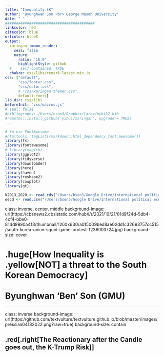 ```yaml
---
title: "Inequality SK"
author: "Byunghwan Son <br> George Mason University"
date: " "
#########################################
linkcolor: red
citecolor: blue
urlcolor: blueß
output: 
  xaringan::moon_reader:
    seal: false
    nature:
      ratio: '16:9'
      highlightStyle: github
  #    self-contained: TRUE
  chakra: css/libs/remark-latest.min.js
css: ["default", 
      "css/footer.css", 
      "css/color.css", 
      # "css/xaringan-themer.css",
      default-fonts]
lib_dir: css/libs
beforeInit: "css/macros.js"
# seal: false  
#bibliography: /Users/bson3/Dropbox/latex/mybib2.bib
#remotes::install_github('yihui/xaringan', upgrade = TRUE)
---
```


```r
# to use FontAwesome
#htmltools::tagList(rmarkdown::html_dependency_font_awesome())
library(fs)
library(fontawesome)
# library(magick)  
library(ggplot2)
library(tidyverse)
library(downloader)
library(here)
library(haven)
library(reshape2)
library(cowplot)
library(gt)

k2013_2020 <- read_rds("/Users/bson3/Google Drive/international political economy/Brookings/inequality project/k2013_2020.rds")
oecd <- read.csv("/Users/bson3/Google Drive/international political economy/Brookings/inequality project/OECD_HPI_2022-05-02.csv")
```

class: inverse, center, middle
background-image: url(https://cbsnews2.cbsistatic.com/hub/i/r/2021/10/21/01d9f24d-5db4-4cf4-bbe0-814d9990a4f3/thumbnail/1200x630/a015009bed8ae02dd1c32693757cc515/south-korea-union-squid-game-protest-1236000724.jpg)
background-size: cover

# .huge[**How Inequality is .yellow[NOT] a threat to the South Korean Democracy**]  <br><br> Byunghwan 'Ben' Son (GMU)

---

class: inverse
background-image: url(https://github.com/textvulture/textvulture.github.io/blob/master/images/pressian04182022.png?raw=true)
background-size: contain

## .red[.right[The Reactionary after the Candle goes out, the K-Trump Risk]]

